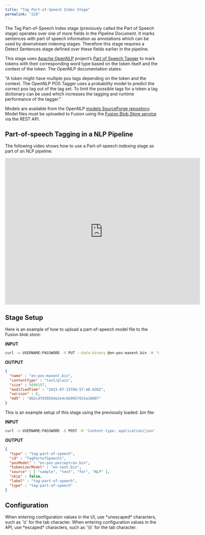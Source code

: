 ```yaml
---
title: "Tag Part-of-Speech Index Stage"
permalink: "228"
---
```


The Tag Part-of-Speech Index stage (previously called the Part of Speech stage) operates over one of more fields in the Pipeline Document. It marks sentences with part of speech information as annotations which can be used by downstream indexing stages. Therefore this stage requires a Detect Sentences stage defined over these fields earlier in the pipeline.

This stage uses [Apache OpenNLP](http://opennlp.apache.org/) project’s [Part of Speech Tagger](http://opennlp.apache.org/docs/#tools.postagger) to mark tokens with their corresponding word type based on the token itself and the context of the token. The OpenNLP documentation states:

"A token might have multiple pos tags depending on the token and the context. The OpenNLP POS Tagger uses a probability model to predict the correct pos tag out of the tag set. To limit the possible tags for a token a tag dictionary can be used which increases the tagging and runtime performance of the tagger."

Models are available from the OpenNLP [models SourceForge repository](http://opennlp.sourceforge.net/models-1.5/). Model files must be uploaded to Fusion using the [Fusion Blob Store service](/fusion-server/4.2/305/blob-store-api) via the REST API.

## Part-of-speech Tagging in a NLP Pipeline

The following video shows how to use a Part-of-speech indexing stage as part of an NLP pipeline:

<Frame>
  <iframe width="640" height="480" src="https://www.youtube.com/embed/bbbLAMnfHjY" title="Fusion Learners - OpenNLP and Gazetteer" frameborder="0" allow="accelerometer; autoplay; clipboard-write; encrypted-media; gyroscope; picture-in-picture; web-share" referrerpolicy="strict-origin-when-cross-origin" allowfullscreen></iframe>
</Frame>

## Stage Setup

Here is an example of how to upload a part-of-speech model file to the Fusion blob store:

**INPUT**

```bash
curl -u USERNAME:PASSWORD -X PUT --data-binary @en-pos-maxent.bin -H 'Content-type: text/plain' http://localhost:8764/api/blobs/en-pos-maxent.bin
```

**OUTPUT**

```json
{
  "name" : "en-pos-maxent.bin",
  "contentType" : "text/plain",
  "size" : 5696197,
  "modifiedTime" : "2015-07-15T06:57:48.636Z",
  "version" : 0,
  "md5" : "db2cd70395b9e2e4c6b9957015a10607"
}
```

This is an example setup of this stage using the previously loaded .bin file:

**INPUT**

```bash
curl -u USERNAME:PASSWORD -X POST -H 'Content-type: application/json' -d '{"id":"TagPartofSpeech1", "type": "tag-part-of-speech","tokenizerModel":"en-pos-maxent.bin","posModel":"en-pos-perceptron.bin","source": ["sample","text","for","NLP"]}' http://localhost:8764/api/index-stages/instances
```

**OUTPUT**

```json
{
  "type" : "tag-part-of-speech",
  "id" : "TagPartofSpeech1",
  "posModel" : "en-pos-perceptron.bin",
  "tokenizerModel" : "en-sent.bin",
  "source" : [ "sample", "text", "for", "NLP" ],
  "skip" : false,
  "label" : "tag-part-of-speech",
  "type" : "tag-part-of-speech"
}
```

## Configuration

<Tip>
When entering configuration values in the UI, use *unescaped* characters, such as `\t` for the tab character. When entering configuration values in the API, use *escaped* characters, such as `\\t` for the tab character.
</Tip>



<SchemaParamFields schema={schema}/>
